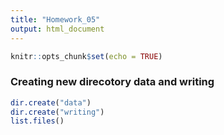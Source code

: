 ```yaml
---
title: "Homework_05"
output: html_document
---
```


```r
knitr::opts_chunk$set(echo = TRUE)
```

### Creating new direcotory data and writing

```r
dir.create("data")
dir.create("writing")
list.files()
```

